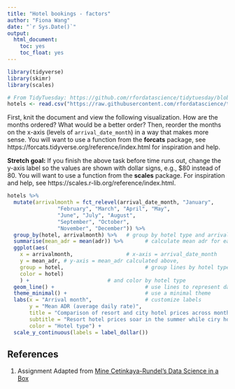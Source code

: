 ```yaml
---
title: "Hotel bookings - factors"
author: "Fiona Wang"
date: "`r Sys.Date()`"
output: 
  html_document: 
    toc: yes
    toc_float: yes
---
```


```r
library(tidyverse)
library(skimr)
library(scales)
```

```r
# From TidyTuesday: https://github.com/rfordatascience/tidytuesday/blob/master/data/2020/2020-02-11/readme.md
hotels <- read.csv("https://raw.githubusercontent.com/rfordatascience/tidytuesday/master/data/2020/2020-02-11/hotels.csv")

```

First, knit the document and view the following visualization. How are the months ordered? What would be a better order? Then, reorder the months on the x-axis (levels of `arrival_date_month`) in a way that makes more sense. You will want to use a function from the **forcats** package, see https://forcats.tidyverse.org/reference/index.html for inspiration and help.

**Stretch goal:** If you finish the above task before time runs out, change the y-axis label so the values are shown with dollar signs, e.g., $80 instead of 80. You will want to use a function from the **scales** package. For inspiration and help, see https://scales.r-lib.org/reference/index.html.

```r
hotels %>%
  mutate(arrivalmonth = fct_relevel(arrival_date_month, "January", 
                "February", "March", "April", "May", 
                "June", "July", "August", 
                "September", "October", 
                "November", "December")) %>% 
  group_by(hotel, arrivalmonth) %>%   # group by hotel type and arrival month
  summarise(mean_adr = mean(adr)) %>%       # calculate mean adr for each group
  ggplot(aes(
    x = arrivalmonth,                 # x-axis = arrival_date_month
    y = mean_adr, # y-axis = mean_adr calculated above, 
    group = hotel,                          # group lines by hotel type
    color = hotel) 
    ) +                         # and color by hotel type
  geom_line() +                             # use lines to represent data
  theme_minimal() +                         # use a minimal theme
  labs(x = "Arrival month",                 # customize labels
       y = "Mean ADR (average daily rate)", 
       title = "Comparison of resort and city hotel prices across months",
       subtitle = "Resort hotel prices soar in the summer while ciry hotel prices remain relatively constant throughout the year",
       color = "Hotel type") + 
  scale_y_continuous(labels = label_dollar())
```

## References {#references}
1. Assignment Adapted from [Mine Cetinkaya-Rundel's Data Science in a Box](https://github.com/rstudio-education/datascience-box)
